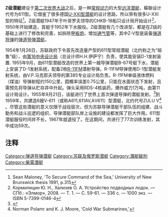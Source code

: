 {{潛艇
|名称= 611型 [[File:Naval_Ensign_of_the_Soviet_Union_(1950-1991).svg|30px]]<br /><span style="font-size:smaller;">Z级</span>
|图片= [[File:Zulu_II_class_SS.svg|300px]]
|舰种= [[柴电动力|柴电动力]][[潜艇|攻击潜艇]]
|舰名= [[北约命名|北约代号]] Z级
|拥有国= [[前蘇聯|前蘇聯]]
|同型= 共26艘
|竣工= 1952年
|狀態= 已经全部退役
|水上排水量= 1831[[吨|吨]]
|水下排水量= 2400[[吨|吨]]
|极限潜深= 试验潜深200米 使用深度170米
|长度= 90.5[[米_(單位)|米]]
|宽度= 7.5米
|动力系统= [[柴电|柴电]]动力 5500[[马力|马力]]推进[[电机|电机]]
|叶轴= 双轴推进
|水上极速= 18[[节|节]]
|潜行极速= 16[[节|节]]
|燃料= 柴油
|乘员= 65人
|鱼雷= 10具533毫米[[鱼雷发射管|鱼雷发射管]] （艏部6具 艉部4具）
|导弹= R-11FM型（僅供六艘Z-V型）
|结构= 双壳体
|续航力= 5kn航速航行时 12000海里
}}

{{苏俄代号
|北约代号=Zulu
|苏俄代号=611
|苏俄名称=（无）
}}

'''Z级潜艇'''建设于[[第二次世界大战|第二次世界大战]]之后，是一种[[常规动力|常规动力]]的大型[[远洋潜艇|远洋潜艇]]，蘇聯设计代号为611型。它借鉴了很多德国[[U-XXI型潜艇|U-XXI型潜艇]]的设计思路，所以带有很多U-XXI型的特征<ref>Sean Maloney, 'To Secure Command of the Sea,' University of New Brunswick thesis 1991, p.315</ref>。Z级潜艇1947年于叶哥罗夫领导的CHKB-18船只设计局开始设计<ref>Кормилицин Ю. Н., Хализев О. А. Устройство подводных лодок. — СПб.: «Элмор», 2008. — Т. 1. — С. 59-61. — 336 с. — 1000 экз. — ISBN 5-7399-0146-4 
</ref>，1950年开始建造，首艇于1952年下水服役。Z级潜艇有几个改进型，都是在Z级的基础上进行了修改和完善，如拆除[[甲板炮|甲板炮]]，增加[[通气管|通气管]]等，其中Z-V型是装备[[弹道导弹|弹道导弹]]的[[弹道导弹潜艇|弹道导弹潜艇]]。

1954年1月26日，苏联政府下令首先改造量产型的611型常规潜艇（北约称之为“祖鲁”级），由[[孔雀石设计局|第16中央设计局]]（总设计师Н.Н.伊萨宁）负责，使其能安装D-1发射装置. 1955年9月，由611型潜艇改造的世界上第一艘导弹潜艇B-67号艇下水，潜艇上安装了D-1发射系统，配备2枚[[R-11FM|R-11FM]]潜射导弹。R-11FM导弹使用D-1型潜艇发射系统，由V.P.马克耶夫领导的第385专业设计局负责。R-11FM单级液体燃料（煤油）导弹射程约150公里，圆概率误差0.75公里，只能在水面状态下发射，且需预先将导弹从贮存井中升起。弹头采用RDS-4核装药，爆炸威力1万吨，由第11设计局设计。1955年9月21日，该艇进行了世界上首次弹道导弹的潜艇发射。<ref name="PolmarWhite2010">{{cite book|last1=Polmar|first1=Norman|last2=White|first2=Michael|title=Project Azorian: The CIA and the Raising of the K-129|url=http://books.google.com/books?id=oBQ-4c85T-wC&pg=PA20|accessdate=14 July 2012|date=2010-11-29|publisher=Naval Institute Press|isbn=9781591146902|page=20}}</ref>到1959年，共建造6艘V-611（或称A611,611AV,АV611）型潜艇，北约代号ZULU V<ref name="ReferenceA">Norman Polamr and K. J. Moore, 'Cold War Submarines,'</ref> 。尽管这些潜艇的意义仅限于战役层次，但为苏联导弹潜艇干部队伍的组建、战斗勤务和战斗巡逻的组织、导弹潜艇部队岸上设施的建设都发挥了巨大作用。611型潜艇服役时间并不长，1967年就退役了。在这期间，共进行了77次训练发射，其中成功59次。

==注释==
{{reflist}}
{{苏俄潜艇}}

[[Category:弹道导弹潜艇|Category:弹道导弹潜艇]]
[[Category:苏联及俄罗斯潜艇|Category:苏联及俄罗斯潜艇]]
[[Category:潛艇級別|Category:潛艇級別]]
[[Category:柴電潛艇|Category:柴電潛艇]]